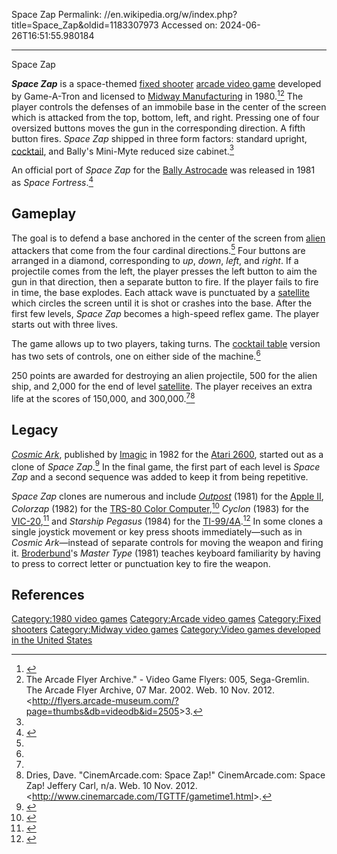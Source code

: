 Space Zap
Permalink: //en.wikipedia.org/w/index.php?title=Space_Zap&oldid=1183307973
Accessed on: 2024-06-26T16:51:55.980184



------
Space Zap
{{Short description|1980 video game}}
{{Infobox video game
|title       = ''Space Zap''
 |image       = SpaceZap flyer.jpg
|developer   = Game-A-Tron
|publisher   = [[Midway Games|Midway]]
|director    = 
 |designer    = 
 |composer    = 
 |engine      = 
 |platforms   = [[Arcade video game|Arcade]], [[Bally Astrocade]]
 |released    = '''1980:''' Arcade<br>'''1981:''' Astrocade
 |genre       = [[Fixed shooter]]
 |modes       =
 |caption = 
|alt = 
}}

'''''Space Zap''''' is a space-themed [[fixed shooter]] [[arcade video game]] developed by Game-A-Tron and licensed to [[Midway Games|Midway Manufacturing]] in 1980.<ref name=klov>{{KLOV game|id=9692}}</ref><ref name="multiple">The Arcade Flyer Archive." - Video Game Flyers: 005, Sega-Gremlin. The Arcade Flyer Archive, 07 Mar. 2002. Web. 10 Nov. 2012. <http://flyers.arcade-museum.com/?page=thumbs&db=videodb&id=2505>3.</ref> The player controls the defenses of an immobile base in the center of the screen which is attacked from the top, bottom, left, and right. Pressing one of four oversized buttons moves the gun in the corresponding direction. A fifth button fires. ''Space Zap'' shipped in three form factors: standard upright, [[Cocktail table|cocktail]], and Bally's Mini-Myte reduced size cabinet.<ref name="multiple"/>

An official port of ''Space Zap'' for the [[Bally Astrocade]] was released in 1981 as ''Space Fortress''.<ref>{{cite web|title=Top 10 Best Bally Astrocade Games of All-Time!|url=http://www.blockfort.com/game-lists/astrocade/|website=Blockfort}}</ref>

==Gameplay==
The goal is to defend a base anchored in the center of the screen from [[Extraterrestrial life|alien]] attackers that come from the four cardinal directions.<ref name="multiple"/> Four buttons are arranged in a diamond, corresponding to ''up'', ''down'', ''left'', and ''right''. If a projectile comes from the left, the player presses the left button to aim the gun in that direction, then a separate button to fire. If the player fails to fire in time, the base explodes. Each attack wave is punctuated by a [[satellite]] which circles the screen until it is shot or crashes into the base. After the first few levels, ''Space Zap'' becomes a high-speed reflex game. The player starts out with three lives.

The game allows up to two players, taking turns. The [[cocktail table]] version has two sets of controls, one on either side of the machine.<ref name="multiple"/>

250 points are awarded for destroying an alien projectile, 500 for the alien ship, and 2,000 for the end of level [[satellite]]. The player receives an extra life at the scores of 150,000, and 300,000.<ref name="multiple"/><ref>Dries, Dave. "CinemArcade.com: Space Zap!" CinemArcade.com: Space Zap! Jeffery Carl, n/a. Web. 10 Nov. 2012. <http://www.cinemarcade.com/TGTTF/gametime1.html>.</ref>

==Legacy==
''[[Cosmic Ark]]'', published by [[Imagic]] in 1982 for the [[Atari 2600]], started out as a clone of ''Space Zap''.<ref name="dp">{{cite web|last1=Stilphen|first1=Scott|title=DP Interviews Rob Fulop|url=http://www.digitpress.com/library/interviews/interview_rob_fulop.html|website=Digital Press}}</ref> In the final game, the first part of each level is ''Space Zap'' and a second sequence was added to keep it from being repetitive.

''Space Zap'' clones are numerous and include ''[[Outpost (1981 video game)|Outpost]]'' (1981) for the [[Apple II]], ''Colorzap'' (1982) for the [[TRS-80 Color Computer]],<ref>{{cite web|last1=Boyle|first1=L. Curtis|title=Colorzap|url=http://www.lcurtisboyle.com/nitros9/colorzap.html|website=Tandy Color Computer Games List}}</ref> ''Cyclon'' (1983) for the [[VIC-20]],<ref>{{cite web |last1=The VideoGames Museum |title=VIC-20 Cyclon |url=https://www.youtube.com/watch?v=9Tk-ukiDeSQ |website=YouTube}}</ref> and ''Starship Pegasus'' (1984) for the [[TI-99/4A]].<ref>{{cite web|title=Starship Pegasus|url=http://videogamehouse.net/gamemain/cartss/starshippegasus/|website=TI-99/4A Videogame House}}</ref> In some clones a single joystick movement or key press shoots immediately—such as in ''Cosmic Ark''—instead of  separate controls for moving the weapon and firing it. [[Broderbund]]'s ''Master Type'' (1981) teaches keyboard familiarity by having to press to correct letter or punctuation key to fire the weapon.

==References==
{{Reflist}}

[[Category:1980 video games]]
[[Category:Arcade video games]]
[[Category:Fixed shooters]]
[[Category:Midway video games]]
[[Category:Video games developed in the United States]]